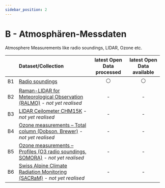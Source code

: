 ```yaml
---
sidebar_position: 2
---
```


# B - Atmosphären-Messdaten

Atmosphere Measurements like radio soundings, LIDAR, Ozone etc.

|    | Dataset/Collection | latest Open Data processed | latest Open Data available |
|:-----:|:-----|:-----:|:-----:|
| B1 | [Radio soundings](/b-data-atmosphere/b1-radio-sounding) | ⚪ | ⚪ |
| B2 | [Raman-LIDAR for Meteorological Observation (RALMO)](/b-data-atmosphere/b2-ralmo) *- not yet realised* | - | - |
| B3 | [LIDAR Ceilometer CHM15K](/b-data-atmosphere/b3-lidar-ceilometer-chm15k) *- not yet realised* | - | - |
| B4 | [Ozone measurements – Total column (Dobson, Brewer)](/b-data-atmosphere/b4-ozone-measurements-total-column) *- not yet realised* | - | - |
| B5 | [Ozone measurements – Profiles (O3 radio soundings, SOMORA)](/b-data-atmosphere/b5-ozone-measurements-profiles) *- not yet realised* | - | - |
| B6 | [Swiss Alpine Climate Radiation Monitoring (SACRaM)](/b-data-atmosphere/b6-sacram) *- not yet realised* | - | - |
